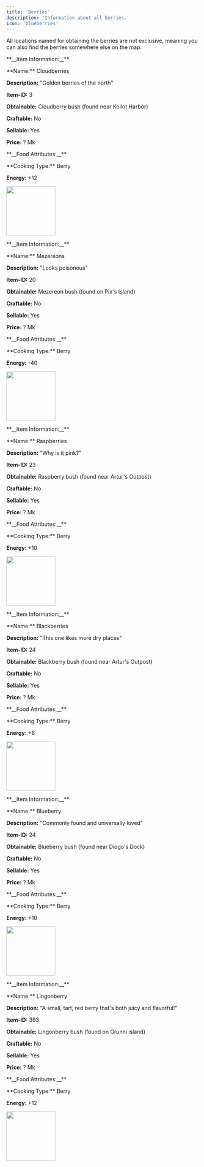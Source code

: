 ```yaml
---
title: 'Berries'
description: 'Information about all berries.'
icon: 'blueberries'
---
```


<Note>All locations named for obtaining the berries are not exclusive, meaning you can also find the berries somewhere else on the map.</Note>

<CardGroup cols={2}>
<Card>
<div className="flex flex-row space-x-8">
<div>
<p className="text-xl mb-2">**__Item Information:__**</p>
**Name:** Cloudberries

**Description:** "Golden berries of the north"

**Item-ID:** 3

**Obtainable:** Cloudberry bush (found near Koilot Harbor)

**Craftable:** No

**Sellable:** Yes

**Price:** ? Mk

<p className="text-xl mt-6 mb-2">**__Food Attributes:__**</p>
**Cooking Type:** Berry

**Energy:** +12
</div>
<img
height="128"
width="128"
  style={{ borderRadius: '0.5rem' }}
  src="https://i.imgur.com/XBKcdXZ.png"
/>
</div>
</Card>

<Card>
<div className="flex flex-row space-x-8">
<div>
<p className="text-xl mb-2">**__Item Information:__**</p>
**Name:** Mezereons

**Description:** "Looks poisonous"

**Item-ID:** 20

**Obtainable:** Mezereon bush (found on Pix's Island)

**Craftable:** No

**Sellable:** Yes

**Price:** ? Mk

<p className="text-xl mt-6 mb-2">**__Food Attributes:__**</p>
**Cooking Type:** Berry

**Energy:** -40
</div>
<img
height="128"
width="128"
  style={{ borderRadius: '0.5rem' }}
  src="https://i.imgur.com/aoSgfg4.png"
/>
</div>
</Card>

<Card>
<div className="flex flex-row space-x-8">
<div>
<p className="text-xl mb-2">**__Item Information:__**</p>
**Name:** Raspberries

**Description:** "Why is it pink?"

**Item-ID:** 23

**Obtainable:** Raspberry bush (found near Artur's Outpost)

**Craftable:** No

**Sellable:** Yes

**Price:** ? Mk

<p className="text-xl mt-6 mb-2">**__Food Attributes:__**</p>
**Cooking Type:** Berry

**Energy:** +10
</div>
<img
height="128"
width="128"
  style={{ borderRadius: '0.5rem' }}
  src="https://i.imgur.com/re2MQGM.png"
/>
</div>
</Card>

<Card>
<div className="flex flex-row space-x-8">
<div>
<p className="text-xl mb-2">**__Item Information:__**</p>
**Name:** Blackberries

**Description:** "This one likes more dry places"

**Item-ID:** 24

**Obtainable:** Blackberry bush (found near Artur's Outpost)

**Craftable:** No

**Sellable:** Yes

**Price:** ? Mk

<p className="text-xl mt-6 mb-2">**__Food Attributes:__**</p>
**Cooking Type:** Berry

**Energy:** +8
</div>
<img
height="128"
width="128"
  style={{ borderRadius: '0.5rem' }}
  src="https://i.imgur.com/idJSTbs.png"
/>
</div>
</Card>

<Card>
<div className="flex flex-row space-x-8">
<div>
<p className="text-xl mb-2">**__Item Information:__**</p>
**Name:** Blueberry

**Description:** "Commonly found and universally loved"

**Item-ID:** 24

**Obtainable:** Blueberry bush (found near Diogo's Dock)

**Craftable:** No

**Sellable:** Yes

**Price:** ? Mk

<p className="text-xl mt-6 mb-2">**__Food Attributes:__**</p>
**Cooking Type:** Berry

**Energy:** +10
</div>
<img
height="128"
width="128"
  style={{ borderRadius: '0.5rem' }}
  src="https://i.imgur.com/HL19yXv.png"
/>
</div>
</Card>

<Card>
<div className="flex flex-row space-x-8">
<div>
<p className="text-xl mb-2">**__Item Information:__**</p>
**Name:** Lingonberry

**Description:** "A small, tart, red berry that's both juicy and flavorful!"

**Item-ID:** 393

**Obtainable:** Lingonberry bush (found on Grunni island)

**Craftable:** No

**Sellable:** Yes

**Price:** ? Mk

<p className="text-xl mt-6 mb-2">**__Food Attributes:__**</p>
**Cooking Type:** Berry

**Energy:** +12
</div>
<img
height="128"
width="128"
  style={{ borderRadius: '0.5rem' }}
  src="https://i.imgur.com/rEBWyDk.png"
/>
</div>
</Card>

</CardGroup>
